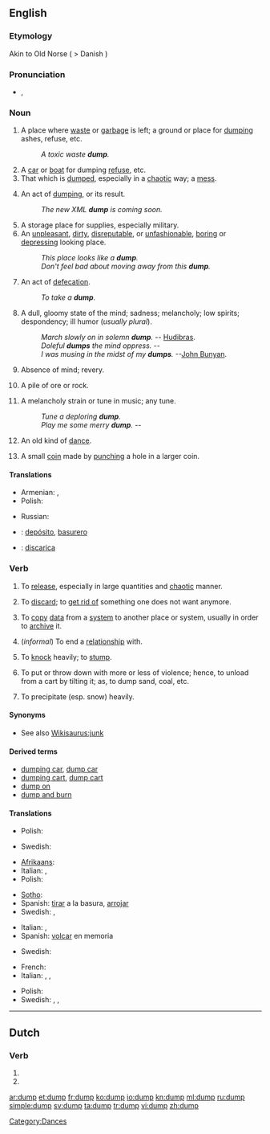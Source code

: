 ==English==

===Etymology===
Akin to Old Norse {{term|dumpa||to thump}} ( > Danish {{term|dumpe||to fall suddenly}})

===Pronunciation===
* {{IPA|/dʌmp/}}, {{SAMPA|/dVmp/}}
*: {{rhymes|ʌmp}}

===Noun===
{{en-noun}}

# A place where [[waste]] or [[garbage]] is left; a ground or place for [[#Verb|dumping]] ashes, refuse, etc.
#: ''A toxic waste '''dump'''.''
# A [[car]] or [[boat]] for dumping [[refuse]], etc.
# That which is [[#Verb|dumped]], especially in a [[chaotic]] way; a [[mess]].
# {{computing}} An act of [[#Verb|dumping]], or its result.
#: ''The new XML '''dump''' is coming soon.''
# A storage place for supplies, especially military.
# An [[unpleasant]], [[dirty]], [[disreputable]], or [[unfashionable]], [[boring]] or [[depressing]] looking place.
#: ''This place looks like a '''dump'''.''
#: ''Don't feel bad about moving away from this '''dump'''.''
# {{vulgar}} An act of [[defecation]].
#: ''To take a '''dump'''.''
# A dull, gloomy state of the mind; sadness; melancholy; low spirits; despondency; ill humor (''usually plural'').
#: ''March slowly on in solemn '''dump'''.''  -- [[w:Hudibras|Hudibras]].
#: ''Doleful '''dumps''' the mind oppress.''  --{{Shak.}}
#: ''I was musing in the midst of my '''dumps'''.''  --[[w:John Bunyan|John Bunyan]].
# Absence of mind; revery.
# {{mining}} A pile of ore or rock.
# {{obsolete}} A melancholy strain or tune in music; any tune.
#: ''Tune a deploring '''dump'''.''
#: ''Play me some merry '''dump'''.''  --{{Shak.}}
# {{obsolete}} An old kind of [[dance]].
# {{historical}} {{Australia}} A small [[coin]] made by [[punch]]ing a hole in a larger coin.

====Translations====
{{trans-top|a place where waste or garbage is left}}
* Armenian: {{t-|hy|աղբանոց|tr=aġbanoc’}},  {{t-|hy|զիբիլանոց|tr=zibilanoc’}}
* Polish: {{t|pl|śmietnik|m}}
{{trans-mid}}
* Russian: {{t+|ru|свалка|f|tr=sválka}}
{{trans-bottom}}
{{checktrans-top}}
* {{ttbc|Spanish}}: [[depósito]], [[basurero]] {{m}}
* {{ttbc|Italian}}: [[discarica]]
{{trans-bottom}}

===Verb===
{{en-verb}}

# {{transitive}} To [[release]], especially in large quantities and [[chaotic]] manner.
# {{transitive}} To [[discard]]; to [[get rid of]] something one does not want anymore.
# {{transitive}} {{computing}} To [[copy]] [[data]] from a [[system]] to another place or system, usually in order to [[archive]] it.
# {{transitive}} (''informal'') To end a [[relationship]] with.
# {{transitive}} To [[knock]] heavily; to [[stump]].
# {{transitive}} {{US}} To put or throw down with more or less of violence; hence, to unload from a cart by tilting it; as, to dump sand, coal, etc.
# {{transitive}} {{US}} To precipitate (esp. snow) heavily.

====Synonyms====
* See also [[Wikisaurus:junk]]

====Derived terms====
* [[dumping car]], [[dump car]]
* [[dumping cart]], [[dump cart]]
* [[dump on]]
* [[dump and burn]]

====Translations====
{{trans-top|to release}}
* Polish: {{t|pl|upuścić}}
{{trans-mid}}
* Swedish: {{t|sv|dumpa}}
{{trans-bottom}}

{{trans-top|to discard, to get rid of}}
* [[Afrikaans]]: {{t-|af|weggooi|xs=Afrikaans}}
* Italian: {{t+|it|scaricare}},  {{t+|it|rovesciare}}
* Polish: {{t|pl|pozbyć się}}
{{trans-mid}}
* [[Sotho]]: {{t|st|lahla|xs=Sotho}}
* Spanish: [[tirar]] a la basura, [[arrojar]]
* Swedish: {{t+|sv|slänga}},  {{t+|sv|kasta}}
{{trans-bottom}}

{{trans-top|to copy data from a system to another place or system}}
* Italian: {{t-|it|riversare}},  {{t|it|scaricare dati}}
* Spanish: [[volcar]] en memoria <!--'''verb - computers'''-->
{{trans-mid}}
* Swedish: {{t|sv|dumpa}}
{{trans-bottom}}

{{trans-top|to end a relationship}}
* French: {{t|fr|larguer}}
* Italian: {{t-|it|mollare}},  {{t+|it|piantare}},  {{t+|it|scaricare}}
{{trans-mid}}
* Polish: {{t|pl|zerwać}}
* Swedish: {{t+|sv|lämna}},  {{t|sv|dumpa}},  {{t+|sv|fimpa}}
{{trans-bottom}}

[[Category:Dances]]

----

==Dutch==

===Verb===
{{infl|nl}}

# {{nl-verb-form|p=1|n=sg|t=pres|m=ind|dumpen}}
# {{nl-verb-form|m=imp|dumpen}}

[[ar:dump]]
[[et:dump]]
[[fr:dump]]
[[ko:dump]]
[[io:dump]]
[[kn:dump]]
[[ml:dump]]
[[ru:dump]]
[[simple:dump]]
[[sv:dump]]
[[ta:dump]]
[[tr:dump]]
[[vi:dump]]
[[zh:dump]]